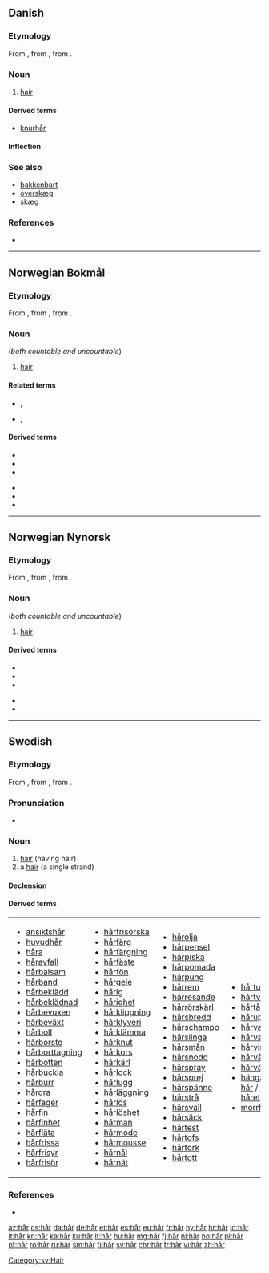 {{also|Appendix:Variations of "har"}}
==Danish==

===Etymology===
From {{etyl|non|da}} {{m|non|hár}}, from {{etyl|gem-pro|da}} {{m|gem-pro|*hērą}}, from {{etyl|ine-pro|da}} {{m|ine-pro|*keres-||rough hair, bristle}}.

===Noun===
{{wikipedia|lang=da}}
{{da-noun|et}}

# [[hair]]

====Derived terms====
* [[knurhår]] {{g|n}}

====Inflection====
{{da-noun-infl|et}}

===See also===
* [[bakkenbart]] {{g|c}}
* [[overskæg]] {{g|n}}
* [[skæg]] {{g|n}}

===References===
* {{R:Den Danske Ordbog}}

----

==Norwegian Bokmål==
{{wikipedia|lang=no}}

===Etymology===
From {{etyl|non|nb}} {{m|non|hár}}, from {{etyl|gem-pro|nb}} {{m|gem-pro|*hērą}}, from {{etyl|ine-pro|nb}} {{m|ine-pro|*keres-||rough hair, bristle}}.

===Noun===
{{head|nb|noun|g=n|definite singular|håret|indefinite plural|hår|definite plural|håra|or|hårene}} (''both countable and uncountable'')

# [[hair]]

====Related terms====
* {{l|nb|behåret}}, {{l|nb|behåra}}
* {{l|nb|håret}}, {{l|nb|hårete}}

====Derived terms====
{{top2}}
* {{l|nb|hårbørste}}
* {{l|nb|hårfeste}}
* {{l|nb|hårklipp}}
{{mid2}}
* {{l|nb|hårnål}}
* {{l|nb|hårstrikk}}
* {{l|nb|kjønnshår}}
{{bottom}}

----

==Norwegian Nynorsk==
{{wikipedia|lang=nn}}

===Etymology===
From {{etyl|non|nn}} {{m|non|hár}}, from {{etyl|gem-pro|nn}} {{m|gem-pro|*hērą}}, from {{etyl|ine-pro|nn}} {{m|ine-pro|*keres-||rough hair, bristle}}.

===Noun===
{{head|nn|noun|g=n|definite singular|håret|indefinite plural|hår|definite plural|håra}} (''both countable and uncountable'')

# [[hair]]

====Derived terms====
{{top2}}
* {{l|nn|hårbørste}}
* {{l|nn|hårklipp}}
* {{l|nn|hårnål}}
{{mid2}}
* {{l|nn|hårstrikk}}
* {{l|nn|kjønnshår}}
{{bottom}}

----

==Swedish==

===Etymology===
From {{etyl|non|sv}} {{m|non|hár}}, from {{etyl|gem-pro|sv}} {{m|gem-pro|*hērą}}, from {{etyl|ine-pro|sv}} {{m|ine-pro|*keres-||rough hair, bristle}}.

===Pronunciation===
* {{audio|Sv-hår.ogg|audio|lang=sv}}

===Noun===
{{wikipedia|lang=sv}}
{{sv-noun|n}}

# [[hair]] (having hair)
# a [[hair]] (a single strand)

====Declension====
{{sv-infl-noun-n-zero}}

====Derived terms====
{|
|- valign=top
|
* [[ansiktshår]]
* [[huvudhår]]
* [[håra]]
* [[håravfall]]
* [[hårbalsam]]
* [[hårband]]
* [[hårbeklädd]]
* [[hårbeklädnad]]
* [[hårbevuxen]]
* [[hårbeväxt]]
* [[hårboll]]
* [[hårborste]]
* [[hårborttagning]]
* [[hårbotten]]
* [[hårbuckla]]
* [[hårburr]]
* [[hårdra]]
* [[hårfager]]
* [[hårfin]]
* [[hårfinhet]]
* [[hårfläta]]
* [[hårfrissa]]
* [[hårfrisyr]]
* [[hårfrisör]]
|
* [[hårfrisörska]]
* [[hårfärg]]
* [[hårfärgning]]
* [[hårfäste]]
* [[hårfön]]
* [[hårgelé]]
* [[hårig]]
* [[hårighet]]
* [[hårklippning]]
* [[hårklyveri]]
* [[hårklämma]]
* [[hårknut]]
* [[hårkors]]
* [[hårkärl]]
* [[hårlock]]
* [[hårlugg]]
* [[hårläggning]]
* [[hårlös]]
* [[hårlöshet]]
* [[hårman]]
* [[hårmode]]
* [[hårmousse]]
* [[hårnål]]
* [[hårnät]]
|
* [[hårolja]]
* [[hårpensel]]
* [[hårpiska]]
* [[hårpomada]]
* [[hårpung]]
* [[hårrem]]
* [[hårresande]]
* [[hårrörskärl]]
* [[hårsbredd]]
* [[hårschampo]]
* [[hårslinga]]
* [[hårsmån]]
* [[hårsnodd]]
* [[hårspray]]
* [[hårsprej]]
* [[hårspänne]]
* [[hårstrå]]
* [[hårsvall]]
* [[hårsäck]]
* [[hårtest]]
* [[hårtofs]]
* [[hårtork]]
* [[hårtott]]
|
* [[hårtuss]]
* [[hårtvättning]]
* [[hårtång]]
* [[håruppsättning]]
* [[hårvalk]]
* [[hårvatten]]
* [[hårvirvel]]
* [[hårvård]]
* [[hårväxt]]
* [[hänga på ett hår]] / [[hänga på håret]]
* [[morrhår]]
|}

===References===
* {{R:SAOL|hår|h%e5r}}

[[Category:sv:Hair]]

[[az:hår]]
[[cs:hår]]
[[da:hår]]
[[de:hår]]
[[et:hår]]
[[es:hår]]
[[eu:hår]]
[[fr:hår]]
[[hy:hår]]
[[hr:hår]]
[[io:hår]]
[[it:hår]]
[[kn:hår]]
[[ka:hår]]
[[ku:hår]]
[[lt:hår]]
[[hu:hår]]
[[mg:hår]]
[[fj:hår]]
[[nl:hår]]
[[no:hår]]
[[pl:hår]]
[[pt:hår]]
[[ro:hår]]
[[ru:hår]]
[[sm:hår]]
[[fi:hår]]
[[sv:hår]]
[[chr:hår]]
[[tr:hår]]
[[vi:hår]]
[[zh:hår]]